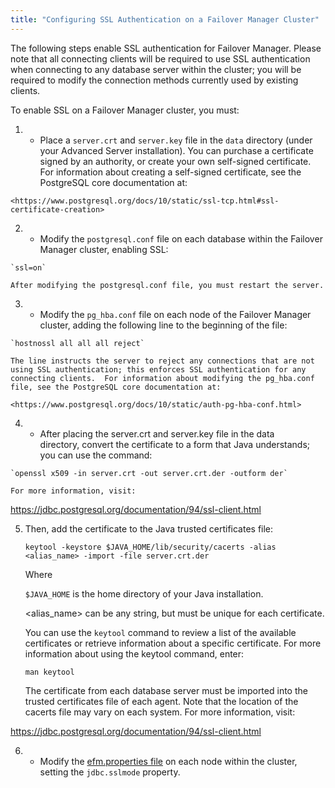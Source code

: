 ```yaml
---
title: "Configuring SSL Authentication on a Failover Manager Cluster"
---
```


<div id="configuring_ssl_authentication" class="registered_link"></div>


The following steps enable SSL authentication for Failover Manager. Please note that all connecting clients will be required to use SSL authentication when connecting to any database server within the cluster; you will be required to modify the connection methods currently used by existing clients.

To enable SSL on a Failover Manager cluster, you must:

1.    - Place a `server.crt` and `server.key` file in the `data` directory (under  
        your Advanced Server installation). You can purchase a certificate signed by an authority, or create your own self-signed certificate. For information about creating a self-signed certificate, see the PostgreSQL core documentation at:
    
    <https://www.postgresql.org/docs/10/static/ssl-tcp.html#ssl-certificate-creation>

2.    - Modify the `postgresql.conf` file on each database within the Failover  
        Manager cluster, enabling SSL:
    
    `ssl=on`
    
    After modifying the postgresql.conf file, you must restart the server.

3.    - Modify the `pg_hba.conf` file on each node of the Failover Manager  
        cluster, adding the following line to the beginning of the file:
    
    `hostnossl all all all reject`
    
    The line instructs the server to reject any connections that are not using SSL authentication; this enforces SSL authentication for any connecting clients.  For information about modifying the pg_hba.conf file, see the PostgreSQL core documentation at:
    
    <https://www.postgresql.org/docs/10/static/auth-pg-hba-conf.html>

4.    - After placing the server.crt and server.key file in the data  
        directory, convert the certificate to a form that Java understands; you can use the command:
    
    `openssl x509 -in server.crt -out server.crt.der -outform der`
    
    For more information, visit:

<https://jdbc.postgresql.org/documentation/94/ssl-client.html>

5.  Then, add the certificate to the Java trusted certificates file:
    
    `keytool -keystore $JAVA_HOME/lib/security/cacerts -alias <alias_name> -import -file server.crt.der`
    
    Where
    
    `$JAVA_HOME` is the home directory of your Java installation.
    
    \<alias_name\> can be any string, but must be unique for each certificate.
    
    You can use the `keytool` command to review a list of the available certificates or retrieve information about a specific certificate. For more information about using the keytool command, enter:
    
    `man keytool`
    
    The certificate from each database server must be imported into the trusted certificates file of each agent. Note that the location of the cacerts file may vary on each system. For more information, visit:

<https://jdbc.postgresql.org/documentation/94/ssl-client.html>

6.    - Modify the [efm.properties file](04_configuring_efm/01_cluster_properties/#jdbc_sslmode) on each node within the cluster,  
        setting the `jdbc.sslmode` property.

